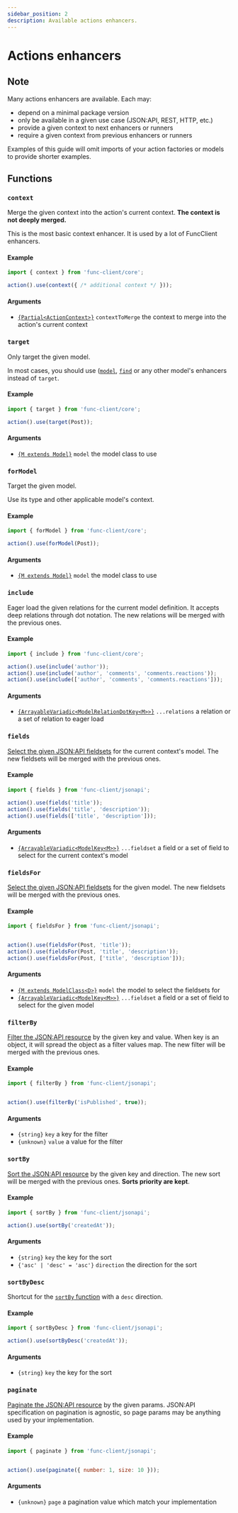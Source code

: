 ```yaml
---
sidebar_position: 2
description: Available actions enhancers.
---
```



# Actions enhancers

## Note

Many actions enhancers are available. Each may:

- <Chip>depend</Chip> on a minimal package version
- <Chip color="primary">only</Chip> be available in a given use case
(JSON:API, REST, HTTP, etc.)
- <Chip color="success">provide</Chip> a given context to next enhancers
or runners
- <Chip color="danger">require</Chip> a given context from previous enhancers
or runners

Examples of this guide will omit imports of your action factories or models to
provide shorter examples.

## Functions

### `context`

Merge the given context into the action's current context.
**The context is not deeply merged.**

This is the most basic context enhancer. It is used by a lot of FuncClient
enhancers.

#### Example

```javascript
import { context } from 'func-client/core';

action().use(context({ /* additional context */ }));
```

#### Arguments

- [`{Partial<ActionContext>}`](/docs/api/func-client/modules/core#actioncontext) `contextToMerge`
the context to merge into the action's current context

### `target`

<FunctionInfo provides="Model" />

Only target the given model.

In most cases, you should use ([`model`](#model), [`find`](#find) or any other
model's enhancers instead of `target`.

#### Example

```javascript
import { target } from 'func-client/core';

action().use(target(Post));
```

#### Arguments

- [`{M extends Model}`](/docs/api/func-client/modules/core#model) `model` the model class to use

### `forModel`

<FunctionInfo provides="Model" />

Target the given model.

Use its type and other applicable model's context.

#### Example

```javascript
import { forModel } from 'func-client/core';

action().use(forModel(Post));
```

#### Arguments

- [`{M extends Model}`](/docs/api/func-client/modules/core#model) `model` the model class to use

### `include`

<FunctionInfo requires="Model" />

Eager load the given relations for the current model definition. It accepts
deep relations through dot notation. The new relations will be merged with the
previous ones.

#### Example

```javascript
import { include } from 'func-client/core';

action().use(include('author'));
action().use(include('author', 'comments', 'comments.reactions'));
action().use(include(['author', 'comments', 'comments.reactions']));
```

#### Arguments

- [`{ArrayableVariadic<ModelRelationDotKey<M>>}`](/docs/api/func-client/modules/core#modelrelationdotkey)
`...relations` a relation or a set of relation to eager load

### `fields`

<FunctionInfo
  only="JSON:API"
  requires="Model"
/>

[Select the given JSON:API fieldsets](https://jsonapi.org/format/#fetching-sparse-fieldsets)
for the current context's model. The new fieldsets will be merged with the
previous ones.

#### Example

```javascript
import { fields } from 'func-client/jsonapi';

action().use(fields('title'));
action().use(fields('title', 'description'));
action().use(fields(['title', 'description']));
```

#### Arguments

- [`{ArrayableVariadic<ModelKey<M>>}`](/docs/api/func-client/modules/core#modelkey) `...fieldset` a
field or a set of field to select for the current context's model

### `fieldsFor`

<FunctionInfo only="JSON:API" />

[Select the given JSON:API fieldsets](https://jsonapi.org/format/#fetching-sparse-fieldsets)
for the given model. The new fieldsets will be merged with the
previous ones.

#### Example

```javascript
import { fieldsFor } from 'func-client/jsonapi';


action().use(fieldsFor(Post, 'title'));
action().use(fieldsFor(Post, 'title', 'description'));
action().use(fieldsFor(Post, ['title', 'description']));
```

#### Arguments

- [`{M extends ModelClass<D>}`](/docs/api/func-client/modules/core#modelclass) `model` the model
to select the fieldsets for
- [`{ArrayableVariadic<ModelKey<M>>}`](/docs/api/func-client/modules/core#modelkey) `...fieldset` a
field or a set of field to select for the given model

### `filterBy`

<FunctionInfo only="JSON:API" />

[Filter the JSON:API resource](https://jsonapi.org/format/#fetching-filtering)
by the given key and value.
When key is an object, it will spread the object as a filter values map.
The new filter will be merged with the previous ones.

#### Example

```javascript
import { filterBy } from 'func-client/jsonapi';


action().use(filterBy('isPublished', true));
```

#### Arguments

- `{string}` `key` a key for the filter
- `{unknown}` `value` a value for the filter

### `sortBy`

<FunctionInfo only="JSON:API" />

[Sort the JSON:API resource](https://jsonapi.org/format/#fetching-sorting)
by the given key and direction. The new sort will be merged with the
previous ones. **Sorts priority are kept**.

#### Example

```javascript
import { sortBy } from 'func-client/jsonapi';

action().use(sortBy('createdAt'));
```

#### Arguments

- `{string}` `key` the key for the sort
- `{'asc' | 'desc' = 'asc'}` `direction` the direction for the sort

### `sortByDesc`

<FunctionInfo only="JSON:API" />

Shortcut for the [`sortBy` function](#sortby) with a `desc` direction.

#### Example

```javascript
import { sortByDesc } from 'func-client/jsonapi';

action().use(sortByDesc('createdAt'));
```

#### Arguments

- `{string}` `key` the key for the sort

### `paginate`

<FunctionInfo only="JSON:API" />

[Paginate the JSON:API resource](https://jsonapi.org/format/#fetching-pagination)
by the given params.
JSON:API specification on pagination is agnostic, so page params may be
anything used by your implementation.

#### Example

```javascript
import { paginate } from 'func-client/jsonapi';


action().use(paginate({ number: 1, size: 10 }));
```

#### Arguments

- `{unknown}` `page` a pagination value which match your implementation
